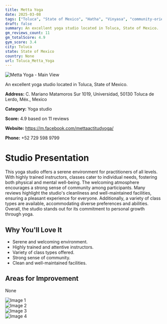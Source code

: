 ```yaml
---
title: Metta Yoga
date: 2025-03-08
tags: ["Toluca", "State of Mexico", "Hatha", "Vinyasa", "community-oriented", "clean facilities", "Toluca"]  
draft: false
summary: An excellent yoga studio located in Toluca, State of Mexico.
gm_reviews_count: 11
gm_totalScore: 4.9
gym_score: 3.4
city: Toluca
state: State of Mexico
country: None
url: Toluca_Metta_Yoga
---
```


<div className="aspect-[16/9] relative my-8">
  <img 
    src="https://lh5.googleusercontent.com/p/AF1QipMC6cSZO4HG41W5RcQW6NOaT6aSvUud6DUElpdS=w1920-h1080-k-no"
    alt="Metta Yoga - Main View"
    className="object-cover absolute inset-0 w-full h-full rounded-lg"
  />
</div>

An excellent yoga studio located in Toluca, State of Mexico.

**Address:** C. Mariano Matamoros Sur 1019, Universidad, 50130 Toluca de Lerdo, Méx., Mexico

**Category:** Yoga studio

**Score:** 4.9 based on 11 reviews

**Website:** https://m.facebook.com/mettaactitudyoga/

**Phone:** +52 729 598 9799

# Studio Presentation

This yoga studio offers a serene environment for practitioners of all levels. With highly trained instructors, classes cater to individual needs, fostering both physical and mental well-being. The welcoming atmosphere encourages a strong sense of community among participants. Many reviews highlight the studio's cleanliness and well-maintained facilities, ensuring a pleasant experience for everyone. Additionally, a variety of class types are available, accommodating diverse preferences and abilities. Overall, the studio stands out for its commitment to personal growth through yoga.



## Why You'll Love It

- Serene and welcoming environment.
- Highly trained and attentive instructors.
- Variety of class types offered.
- Strong sense of community.
- Clean and well-maintained facilities.

## Areas for Improvement

None

<div className="grid grid-cols-1 xl:grid-cols-2 gap-4 my-8">
<div className="aspect-[4/3] relative"><img src="https://lh3.googleusercontent.com/p/AF1QipOw-GLmxcDme36SiLKCQL3cPeRZdduIp10de76s=w1920-h1080-k-no" alt="Image 1" className="object-cover absolute inset-0 w-full h-full rounded-lg" /></div>
<div className="aspect-[4/3] relative"><img src="https://lh5.googleusercontent.com/p/AF1QipPEalg6S--Qt12FLkDcSYMPJK0LMbsJ9m6BGL5c=w1920-h1080-k-no" alt="Image 2" className="object-cover absolute inset-0 w-full h-full rounded-lg" /></div>
<div className="aspect-[4/3] relative"><img src="https://lh5.googleusercontent.com/p/AF1QipOAx6V1_lbz_zGGFBIZaJ_YgPefYgZZxduDfnM_=w1920-h1080-k-no" alt="Image 3" className="object-cover absolute inset-0 w-full h-full rounded-lg" /></div>
<div className="aspect-[4/3] relative"><img src="https://lh5.googleusercontent.com/p/AF1QipMC6yr43qucufMFygnqNpHUU8xh0BIJq8j6k4UN=w1920-h1080-k-no" alt="Image 4" className="object-cover absolute inset-0 w-full h-full rounded-lg" /></div>
</div>
